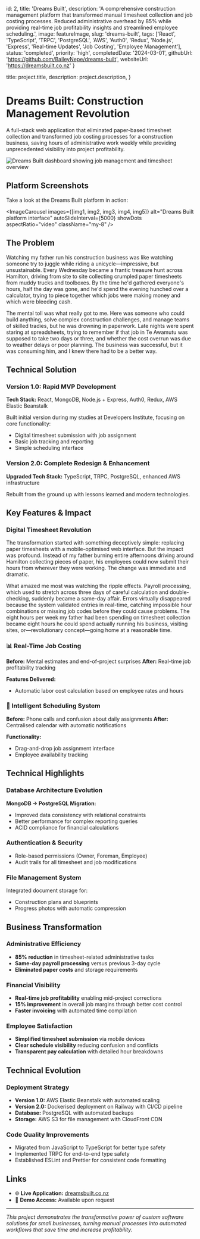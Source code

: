 
  id: 2,
  title: 'Dreams Built',
  description: 'A comprehensive construction management platform that transformed manual timesheet collection and job costing processes. Reduced administrative overhead by 85% while providing real-time job profitability insights and streamlined employee scheduling.',
  image: featureImage,
  slug: 'dreams-built',
  tags: ['React', 'TypeScript', 'TRPC', 'PostgreSQL', 'AWS', 'Auth0', 'Redux', 'Node.js', 'Express', 'Real-time Updates', 'Job Costing', 'Employee Management'],
  status: 'completed',
  priority: 'high',
  completedDate: '2024-03-01',
  githubUrl: 'https://github.com/BaileyNepe/dreams-built',
  websiteUrl: 'https://dreamsbuilt.co.nz'
}

  title: project.title,
  description: project.description,
}


# Dreams Built: Construction Management Revolution

A full-stack web application that eliminated paper-based timesheet collection and transformed job costing processes for a construction business, saving hours of administrative work weekly while providing unprecedented visibility into project profitability.

<Image src={featureImage} alt="Dreams Built dashboard showing job management and timesheet overview" />

## Platform Screenshots

Take a look at the Dreams Built platform in action:

<ImageCarousel 
  images={[img1, img2, img3, img4, img5]} 
  alt="Dreams Built platform interface"
  autoSlideInterval={5000}
  showDots
  aspectRatio="video"
  className="my-8"
/>

## The Problem

Watching my father run his construction business was like watching someone try to juggle while riding a unicycle—impressive, but unsustainable. Every Wednesday became a frantic treasure hunt across Hamilton, driving from site to site collecting crumpled paper timesheets from muddy trucks and toolboxes. By the time he'd gathered everyone's hours, half the day was gone, and he'd spend the evening hunched over a calculator, trying to piece together which jobs were making money and which were bleeding cash.

The mental toll was what really got to me. Here was someone who could build anything, solve complex construction challenges, and manage teams of skilled tradies, but he was drowning in paperwork. Late nights were spent staring at spreadsheets, trying to remember if that job in Te Awamutu was supposed to take two days or three, and whether the cost overrun was due to weather delays or poor planning. The business was successful, but it was consuming him, and I knew there had to be a better way.

## Technical Solution

### Version 1.0: Rapid MVP Development
**Tech Stack:** React, MongoDB, Node.js + Express, Auth0, Redux, AWS Elastic Beanstalk

Built initial version during my studies at Developers Institute, focusing on core functionality:
- Digital timesheet submission with job assignment
- Basic job tracking and reporting
- Simple scheduling interface

### Version 2.0: Complete Redesign & Enhancement
**Upgraded Tech Stack:** TypeScript, TRPC, PostgreSQL, enhanced AWS infrastructure

Rebuilt from the ground up with lessons learned and modern technologies.

## Key Features & Impact

### Digital Timesheet Revolution

The transformation started with something deceptively simple: replacing paper timesheets with a mobile-optimised web interface. But the impact was profound. Instead of my father burning entire afternoons driving around Hamilton collecting pieces of paper, his employees could now submit their hours from wherever they were working. The change was immediate and dramatic.

What amazed me most was watching the ripple effects. Payroll processing, which used to stretch across three days of careful calculation and double-checking, suddenly became a same-day affair. Errors virtually disappeared because the system validated entries in real-time, catching impossible hour combinations or missing job codes before they could cause problems. The eight hours per week my father had been spending on timesheet collection became eight hours he could spend actually running his business, visiting sites, or—revolutionary concept—going home at a reasonable time.

### 📊 Real-Time Job Costing
**Before:** Mental estimates and end-of-project surprises
**After:** Real-time job profitability tracking

**Features Delivered:**
- Automatic labor cost calculation based on employee rates and hours


### 📅 Intelligent Scheduling System

**Before:** Phone calls and confusion about daily assignments
**After:** Centralised calendar with automatic notifications

**Functionality:**
- Drag-and-drop job assignment interface
- Employee availability tracking


## Technical Highlights

### Database Architecture Evolution
**MongoDB → PostgreSQL Migration:**
- Improved data consistency with relational constraints
- Better performance for complex reporting queries
- ACID compliance for financial calculations

### Authentication & Security
- Role-based permissions (Owner, Foreman, Employee)
- Audit trails for all timesheet and job modifications

### File Management System
Integrated document storage for:
- Construction plans and blueprints
- Progress photos with automatic compression

## Business Transformation

### Administrative Efficiency
- **85% reduction** in timesheet-related administrative tasks
- **Same-day payroll processing** versus previous 3-day cycle
- **Eliminated paper costs** and storage requirements

### Financial Visibility
- **Real-time job profitability** enabling mid-project corrections
- **15% improvement** in overall job margins through better cost control
- **Faster invoicing** with automated time compilation

### Employee Satisfaction
- **Simplified timesheet submission** via mobile devices
- **Clear schedule visibility** reducing confusion and conflicts
- **Transparent pay calculation** with detailed hour breakdowns

## Technical Evolution

### Deployment Strategy
- **Version 1.0:** AWS Elastic Beanstalk with automated scaling
- **Version 2.0:** Dockerised deployment on Railway with CI/CD pipeline
- **Database:** PostgreSQL with automated backups
- **Storage:** AWS S3 for file management with CloudFront CDN

### Code Quality Improvements
- Migrated from JavaScript to TypeScript for better type safety
- Implemented TRPC for end-to-end type safety
- Established ESLint and Prettier for consistent code formatting

## Links

- 🌐 **Live Application:** [dreamsbuilt.co.nz](https://dreamsbuilt.co.nz)
- 🔐 **Demo Access:** Available upon request

---

*This project demonstrates the transformative power of custom software solutions for small businesses, turning manual processes into automated workflows that save time and increase profitability.*